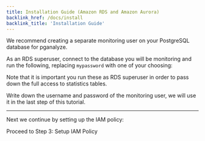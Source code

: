 ```yaml
---
title: Installation Guide (Amazon RDS and Amazon Aurora)
backlink_href: /docs/install
backlink_title: 'Installation Guide'
---
```



We recommend creating a separate monitoring user on your PostgreSQL database for pganalyze.

As an RDS superuser, connect to the database you will be monitoring and
run the following, replacing `mypassword` with one of your choosing:

<MonitoringUserSetupInstructions />

Note that it is important you run these as RDS superuser in order to pass down the full access to statistics tables.

Write down the username and password of the monitoring user, we will use it in the last step of this tutorial.

---

Next we continue by setting up the IAM policy:

<Link className="btn btn-success" to="03_setup_iam_policy">
  Proceed to Step 3: Setup IAM Policy
</Link>
